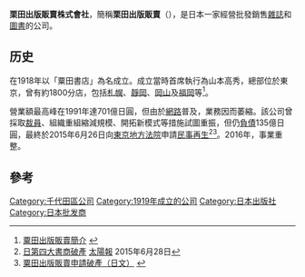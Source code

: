 '''栗田出版販賣株式會社'''，簡稱'''栗田出版販賣'''（{{lang-ja|'''栗田出版販売株式会社'''}}），是日本一家經營批發銷售[[雜誌|雜誌]]和[[圖書|圖書]]的公司。

==历史==
在1918年以「粟田書店」為名成立。成立當時首席執行為山本高秀，總部位於東京，曾有約1800分店，包括[[札幌|札幌]]、[[靜岡|靜岡]]、[[岡山市|岡山]]及[[福岡|福岡]]等<ref>[http://www.bookkurita.co.jp/outline.html 粟田出版販賣簡介] {{webarchive|url=https://web.archive.org/web/20150701164728/http://www.bookkurita.co.jp/outline.html |date=2015-07-01 }}</ref>。

營業額最高峰在1991年達701億日圓，但由於[[網路|網路]]普及，業務因而萎縮。該公司曾採取[[裁員|裁員]]、組織重組縮減規模、開拓新模式等措施試圖重振，但仍[[負債|負債]]135億日圓，最終於2015年6月26日向[[東京地方法院|東京地方法院]]申請[[民事再生|民事再生]]<ref>[http://the-sun.on.cc/cnt/china_world/20150628/00423_028.html 日第四大書商破產] {{Wayback|url=http://the-sun.on.cc/cnt/china_world/20150628/00423_028.html |date=20160305013420 }}[[太陽報|太陽報]] 2015年6月28日</ref><ref>[http://www.tdb.co.jp/tosan/syosai/4069.html 粟田出版販賣申請破產（日文）] {{webarchive|url=https://web.archive.org/web/20150628224644/http://www.tdb.co.jp/tosan/syosai/4069.html |date=2015-06-28 }}</ref>。2016年，事業重整。

==參考==
{{reflist}}

[[Category:千代田區公司|Category:千代田區公司]]
[[Category:1919年成立的公司|Category:1919年成立的公司]]
[[Category:日本出版社|Category:日本出版社]]
[[Category:日本批发商|Category:日本批发商]]